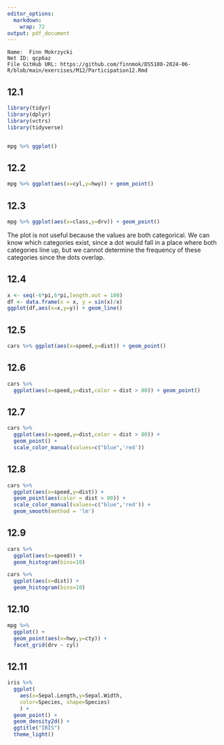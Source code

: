 ```yaml
---
editor_options:
  markdown:
    wrap: 72
output: pdf_document
---
```


```         
Name:  Finn Mokrzycki
Net ID: qcp6az
File GitHub URL: https://github.com/finnmok/DS5100-2024-06-R/blob/main/exercises/M12/Participation12.Rmd
```

## 12.1

```r
library(tidyr)
library(dplyr)
library(vctrs)
library(tidyverse)


mpg %>% ggplot()
```

## 12.2

```r
mpg %>% ggplot(aes(x=cyl,y=hwy)) + geom_point()
```

## 12.3

```r
mpg %>% ggplot(aes(x=class,y=drv)) + geom_point()
```

The plot is not useful because the values are both categorical. We can
know which categories exist, since a dot would fall in a place where
both categories line up, but we cannot determine the frequency of these
categories since the dots overlap.

## 12.4

```r
x <- seq(-6*pi,6*pi,length.out = 100)
df <- data.frame(x = x, y = sin(x)/x)
ggplot(df,aes(x=x,y=y)) + geom_line()
```

## 12.5

```r
cars %>% ggplot(aes(x=speed,y=dist)) + geom_point()
```

## 12.6

```r
cars %>% 
  ggplot(aes(x=speed,y=dist,color = dist > 80)) + geom_point()
```

## 12.7

```r
cars %>% 
  ggplot(aes(x=speed,y=dist,color = dist > 80)) + 
  geom_point() + 
  scale_color_manual(values=c("blue",'red'))
```

## 12.8

```r
cars %>% 
  ggplot(aes(x=speed,y=dist)) + 
  geom_point(aes(color = dist > 80)) + 
  scale_color_manual(values=c("blue",'red')) + 
  geom_smooth(method = 'lm')
```

## 12.9

```r
cars %>% 
  ggplot(aes(x=speed)) +
  geom_histogram(bins=10)
```

```r
cars %>% 
  ggplot(aes(x=dist)) +
  geom_histogram(bins=10)
```

## 12.10

```r
mpg %>%
  ggplot() +
  geom_point(aes(x=hwy,y=cty)) +
  facet_grid(drv ~ cyl)
```

## 12.11

```r
iris %>% 
  ggplot(
    aes(x=Sepal.Length,y=Sepal.Width,
    color=Species, shape=Species)
    ) +
  geom_point() +
  geom_density2d() +
  ggtitle("IRIS")
  theme_light()
```
